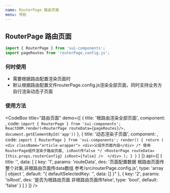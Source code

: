 ```yaml
---
name: RouterPage 路由页面
menu: 导航
---
```



## RouterPage 路由页面

```js
import { RouterPage } from 'sui-components';
import pageRoutes from 'routerPage.config.js';
```
### 何时使用

- 需要根据路由配置渲染页面时
- 默认根据路由配置文件routerPage.config.js渲染全部页面，同时支持业务方自行渲染动态子页面

### 使用方法

<CodeBox
  title="路由页面"
  demo={[
    {
      title: '根路由渲染全部页面',
      component: <RouterPage />,
      code: `import { RouterPage } from 'sui-components';
ReactDOM.render(<RouterPage routeData={pageRoutes}/>, document.getElementById('app'))`
    },
    {
      title: '动态渲染子页面',
      component: <RouterPage />,
      code: `import { RouterPage } from 'sui-components';
  render() {
    return (
      <div className="article-wrapper">
        <div>父组件页面内容</div>
        /* 使用RouterPage组件渲染子路由页面, isRoot传false */
        <RouterPage routeData={this.props.routerConfig} isRoot={false} /> 
      </div>
    );
  }
}`
    }
  ]}
  api={[
    {
      title: '',
      data: [
        {
          key: '1',
          params: 'routeData',
          des:
            '页面配置数据 根路由页面传整个对象,非根路由页面传data数组 参考/src/routerPage.config.js',
          type: 'array | object	',
          default: "{ defaultSelectedKey: '', data: [] }"
        },
        {
          key: '2',
          params: 'isRoot',
          des: '是否为根路由页面 非根路由页面传false',
          type: 'bool',
          default: 'false'
        }
      ]
    }
  ]}
/>
